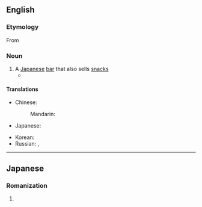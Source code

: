 ==English==
{{wikipedia}}

===Etymology===
From {{etyl|ja|en}} {{m|ja|居酒屋|tr=izakaya}}

===Noun===
{{en-noun|~|izakaya|izakayas}}

# A [[Japanese]] [[bar]] that also sells [[snack]]s
#* {{quote-journal|date=January 28, 2007|author=|title=Island Within an Island|work=New York Times|url=http://www.nytimes.com/2007/01/28/dining/28rest.html
|passage=The sprawling multipage menu offers cleanly executed dishes meant to accompany the sake, including standards like boiled edamame, and the filling rice balls called onigiri that you would expect at any '''izakaya''', or Japanese pub.}}

====Translations====
{{trans-top|a Japanese bar that also sells snack}}
* Chinese:
*: Mandarin: {{t+|cmn|居酒屋|tr=jūjiǔwū|sc=Hani}}
* Japanese: {{t|ja|居酒屋|tr=いざかや, izakaya|sc=Jpan}}
{{trans-mid}}
* Korean: {{t|ko|이자카야|sc=Kore}}
* Russian: {{t|ru|идзака́я|f}}, {{t|ru|изака́я|f|sc=Cyrl}}
{{trans-bottom}}

----

==Japanese==

===Romanization===
{{ja-romaji}}

# {{ja-romanization of|いざかや}}